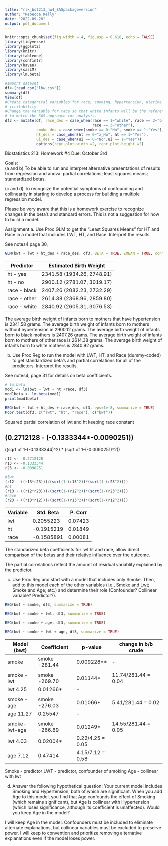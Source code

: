 ---
title: "rlk_bst213_hw4_SASpackageversion"
author: "Rebecca Kelly"
date: "2022-09-28"
output: pdf_document
---

```{r setup, include=FALSE}

knitr::opts_chunk$set(fig.width = 4, fig.asp = 0.618, echo = FALSE)
library(tidyverse)
library(ggplot2)
library(knitr)
library(tableone)
library(confintr)
library(haven)
library(sasLM)
library(lm.beta)
```

```{r data import, include=FALSE}

#Import dataset
df<-(read_csv("lbw.csv"))
summary(df)
View(df)
#Create categorical variables for race, smoking, hypertension, uterine 
# irritability 
#Change the variable for race so that white infants will be the reference group
# to match the SAS approach for analysis. 
df3 <- mutate(df, race_des = case_when(race == 1~"white", race == 2~"black", 
                                       race == 3~"other"), 
              smoke_des = case_when(smoke == 0~"No", smoke == 1~"Yes"), 
              ht_des = case_when(ht == 0~"z_No", ht == 1~"Yes"), 
              ui_des = case_when(ui == 0~"No",ui == 1~"Yes"))
              options(repr.plot.width =2, repr.plot.height =2)          
```

Biostatistics 213:  Homework #4
Due:  October 3rd

Goals:  
(a and b) To be able to run and interpret alternative presentations of results from regression and anova: partial correlations; least squares means; standardized betas.
	
(c and d) To recognize the potential symptoms of confounding and collinearity in starting to develop a process for building a multiple regression model.


Please be very aware that this is a homework exercise to recognize changes in the beta’s and standard errors.  This is not a suggestion for how to build a model.



Assignment
a. Use Proc GLM to get the “Least Squares Means” for HT and Race in a model that includes LWT, HT, and Race.  Interpret the results.

See notes4 page 30,
	
```{r, glm multiple linear reg lwt ht race, include=TRUE}

GLM(bwt ~ lwt + ht_des + race_des, df3, BETA = TRUE, EMEAN = TRUE, conf.level = 0.95)

```


Predictor      | Estimated Birth Weight       
---------------|-------------------------------
ht   - yes     | 2341.58   (1934.26, 2748.91) 
ht   - no      | 2900.12   (2781.07, 3019.17) 
race - black   | 2407.26   (2082.23, 2732.29) 
race - other   | 2614.38   (2368.96, 2859.80) 
race - white   | 2840.92   (2605.31, 3076.53) 


The average birth weight of infants born to mothers that have hypertension is 2341.58 grams. The average birth weight of infants born to mothers without hypertension in 2900.12 grams. The average birth weight of infants born to black mothers is 2407.26 grams. The average birth weight of infants born to mothers of other race is 2614.38 grams. The average birth weight of infants born to white mothers is 2840.92 grams. 




b. Use Proc Reg to run the model with LWT, HT, and Race (dummy-coded) to get standardized beta’s and partial correlations for all of the predictors.  Interpret the results.

See notes4, page 31 for details on beta coefficients. 


```{r standardized beta code}

# lm.beta
mod1 <- lm(bwt ~ lwt + ht +race, df3)
mod1beta <- lm.beta(mod1)
print(mod1beta)

```



```{r,lm multiple linear reg lwt ht race, include=TRUE}

REG(bwt ~ lwt + ht_des + race_des, df3, eps=1e-8, summarize = TRUE)
Pcor.test(df3, c("lwt", "ht", "race"), c("bwt"))
```


Squared partial correlation of lwt and ht keeping race constant

(0.2712128 - (-0.1333344*-0.0090251))
--------------------------------------
((sqrt of 1-(-0.1333344)^2) * (sqrt of 1-(-0.0090251)^2))

```{r, calculations for pcorr2}
r12 <-  0.2712128
r13 <- -0.1333344
r23 <- -0.0090251

#lwt
(r12 - ((r13*r23)))/(sqrt(1-(r13^2))*(sqrt(1-(r23^2))))
#ht
(r13 - ((r12*r23)))/(sqrt(1-(r12^2))*(sqrt(1-(r23^2))))
#race
(r23 - ((r13*r12)))/(sqrt(1-(r13^2))*(sqrt(1-(r12^2))))

```


Variable   |  Std. Beta  |  P. Corr  
-----------|-------------|---------------
lwt        | 0.2055223   | 0.07423        
ht         |-0.1915219   | 0.01849        
race       |-0.1585891   | 0.00081        

The standarized beta coefficients for lwt ht and race, allow direct 
comparison of the betas and their relative influence over the outcome.

The partial correlations reflect the amount of residual variablity 
explained by the predictor. 


c. Use Proc Reg and start with a model that includes only Smoke.  Then, add to this model each of the other variables (i.e., Smoke and Lwt;  Smoke and Age; etc.) and determine their role (Confounder? Collinear variable?  Predictor?).


```{r, lm smoke, include=TRUE}
REG(bwt ~ smoke, df3, summarize = TRUE)

```

```{r, lm smoke lwt, include=TRUE}
REG(bwt ~ smoke + lwt, df3, summarize = TRUE)

```

```{r, lm smoke age, include=TRUE}
REG(bwt ~ smoke + age, df3, summarize = TRUE)

```
```{r, lm smoke lwt age, include=TRUE}
REG(bwt ~ smoke + lwt + age, df3, summarize = TRUE)

```



Model (bwt)    |  Coefficient      |   p-value    | change in b/b crude  
---------------|-------------------|--------------|--------------------------
smoke          |  smoke  -281.44   |  0.009228**  | -                    
               |                   |              |
smoke - lwt    |  smoke  -269.70   |   0.01144*   | 11.74/281.44 = 0.04  
               |  lwt       4.25   |   0.01266*   | -                    
               |                   |              |
smoke - age    |  smoke  -276.03   |   0.01066*   | 5.41/281.44 = 0.02   
               |  age      11.27   |   0.25547    | -                    
               |                   |              |
smoke-lwt-age  |  smoke  -266.89   |   0.01249*   | 14.55/281.44 = 0.05  
               |  lwt       4.03   |   0.02004*   | 0.22/4.25 = 0.05     
               |  age       7.12   |   0.47414    | 4.15/7.12 = 0.58     


Smoke - predictor
LWT - predictor, confounder of smoking
Age - collinear with lwt


d. Answer the following hypothetical question: Your current model includes Smoking and Hypertension, both of which are significant. When you add Age to this model, you find that Age confounds the effect of Smoking (which remains significant), but Age is collinear with Hypertension (which loses significance, although its coefficient is unaffected). Would you keep Age in the model?

I will keep Age in the model. Confounders must be included to eliminate alternate explanations, but collinear variables must be excluded to preserve power. I will keep to convention and prioritize removing alternative explanations even if the model loses power.   

